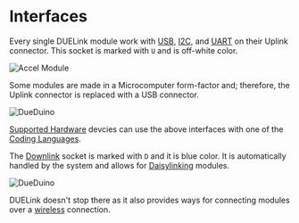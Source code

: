 # Interfaces


Every single DUELink module work with [USB](./usb), [I2C](./i2c), and [UART](./uart) on their Uplink connector. This socket is marked with `U` and is off-white color.

![Accel Module](pathname:///img/catalog/seaccel-a-1.png)

Some modules are made in a Microcomputer form-factor and; therefore, the Uplink connector is replaced with a USB connector.

![DueDuino](pathname:///img/dueduino.png)

[Supported Hardware](../hw/intro) devcies can use the above interfaces with one of the [Coding Languages](../language/intro).

The [Downlink](./downlink) socket is marked with `D` and it is blue color. It is automatically handled by the system and allows for [Daisylinking](../engine/daisylink) modules.

![DueDuino](pathname:///img/uplink-downlink.png)


DUELink doesn't stop there as it also provides ways for connecting modules over a [wireless](./wireless) connection.

